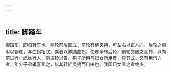 ```yaml
---
---
---
```

title: 脚踏车
---



脚踏车，即自转车也。两轮前后直立，前轮有柄夹持，可左右以正方向，后轮之侧附以钢炼，与曲拐相联。乘者以脚踏曲拐，使炼牵转后轮，前轮亦随之而转，以向前进行。虑妨行人，则振铃以告。男子所用与妇女所用者，异其式。又有用汽力者，年少子弟辄喜乘之，以其转折灵捷而自由也。我国妇女乘之者绝少。